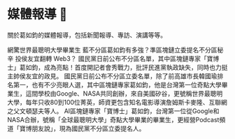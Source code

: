 
# 媒體報導 📰

關於葛如鈞的媒體報導，包括新聞報導、專訪、演講等等。

<Cards className="mt-6">
  <YoutubeCard title="戰情室上線啦 2023/12/28" videoId="3Z1Mv5ZtvVM">
    網驚世界最聰明大學畢業生 藍不分區葛如鈞有多強？準區塊鏈立委提名不分區秘辛 投侯友宜翻轉 Web3？
  </YoutubeCard>
  <YoutubeCard title="藍不分區秀戰力！「寶博士」葛如鈞、陳菁徽首開記者會 @newsebc" videoId="eon7YcFBLJ8">
    國民黨日前公布不分區名單，其中區塊鏈專家「寶博士」葛如鈞，成為亮點！首度開記者會秀戰力，批評民進黨執政缺失，同時也力挺主帥侯友宜的政見。
  </YoutubeCard>
  <YoutubeCard title="亮點？藍不分區驚見「世界最聰明大學畢業生」｜華視新聞 20231121" videoId="Z-uAqE3sjro">
    國民黨日前公布不分區立委名單，除了前高雄市長韓國瑜排名第一，也有不少亮眼人選，其中區塊鏈專家葛如鈞，他是台灣第一位奇點大學畢業生，這間學校由Google、NASA共同創辦，來自美國矽谷，更號稱世界最聰明大學，每年只收80到100位菁英，師資更包含知名電影導演詹姆斯卡麥隆、互聯網之父文頓瑟夫等人。
  </YoutubeCard>
  <YoutubeCard title="人工智慧與跨領域科技教育的發展趨勢，專訪葛如鈞寶博士 ft.@dAAAb" videoId="eBMhjuQwTno">
    AI區塊鏈專家「寶博士」葛如鈞，台灣第一位從Google和NASA合辦，號稱「全球最聰明大學」奇點大學畢業的畢業生，更經營Podcast頻道「寶博朋友說」，現為國民黨不分區立委提名人。
  </YoutubeCard>
</Cards>
